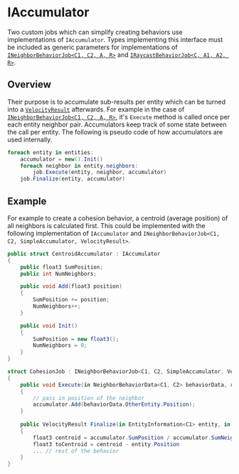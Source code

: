 # IAccumulator

Two custom jobs which can simplify creating behaviors use implementations of `IAccumulator`. Types implementing this interface must be included as generic parameters for implementations of [`INeighborBehaviorJob<C1, C2, A, R>`](/docs/documentation-core/behaviors/neighbor-behaviors/#implementing-ineighborbehaviorjobc1-c2-a-r) and [`IRaycastBehaviorJob<C, A1, A2, R>`](/docs/documentation-core/behaviors/ray-behaviors/ray-behaviors#implementing-iraycastbehaviorjobc-a1-a2-r). 

## Overview

Their purpose is to accumulate sub-results per entity which can be turned into a [`VelocityResult`](/docs/documentation-defaults/behaviors/VelocityResult) afterwards. For example in the case of [`INeighborBehaviorJob<C1, C2, A, R>`](/docs/documentation-core/behaviors/neighbor-behaviors/#implementing-ineighborbehaviorjobc1-c2-a-r), it's `Execute` method is called once per each entity neighbor pair. Accumulators keep track of some state between the call per entity. The following is pseudo code of how accumulators are used internally.

```csharp title="pseudo code illustrating how accumulators are used"
foreach entity in entities:
    accumulator = new().Init()
    foreach neighbor in entity.neighbors:
        job.Execute(entity, neighbor, accumulator)
    job.Finalize(entity, accumulator)
```

## Example 

For example to create a cohesion behavior, a centroid (average position) of all neighbors is calculated first. This could be implemented with the following implementation of `IAccumulator` and `INeighborBehaviorJob<C1, C2, SimpleAccumulator, VelocityResult>`.

```csharp title="calculating a centroid"
public struct CentroidAccumulator : IAccumulator
{
    public float3 SumPosition;
    public int NumNeighbors;

    public void Add(float3 position)
    {
        SumPosition += position;
        NumNeighbors++;
    }

    public void Init()
    {
        SumPosition = new float3();
        NumNeighbors = 0;
    }
}

struct CohesionJob : INeighborBehaviorJob<C1, C2, SimpleAccumulator, VelocityResult>
{
    public void Execute(in NeighborBehaviorData<C1, C2> behaviorData, ref CentroidAccumulator accumulator)
    {
        // pass in position of the neighbor
        accumulator.Add(behaviorData.OtherEntity.Position);
    }
    
    public VelocityResult Finalize(in EntityInformation<C1> entity, in CentroidAccumulator accumulator)
    {
        float3 centroid = accumulator.SumPosition / accumulator.SumNeighbors;
        float3 toCentroid = centroid - entity.Position 
        ... // rest of the behavior
    }
}
```